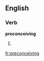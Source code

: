 
==English==

===Verb===
'''preconceiving'''

# {{present participle of|[[preconceive]]}}

[[fr:preconceiving]]